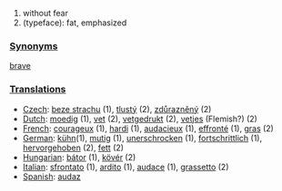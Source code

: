 #without fear
# (typeface): fat, emphasized

===[[Synonym]]s===
[[brave]]
===[[Translation]]s===
*[[Czech]]: [[beze strachu]] (1), [[tlustý]] (2), [[zdůrazněný]] (2)
*[[Dutch]]: [[moedig]] (1), [[vet]] (2), [[vetgedrukt]] (2), [[vetjes]] (Flemish?) (2)
*[[French]]: [[courageux]] (1), [[hardi]] (1), [[audacieux]] (1), [[effronté]] (1), [[gras]] (2)
*[[German]]: [[kühn]](1), [[mutig]] (1), [[unerschrocken]] (1), [[fortschrittlich]] (1), [[hervorgehoben]] (2), [[fett]] (2)
*[[Hungarian]]: [[bátor]] (1), [[kövér]] (2)
*[[Italian]]: [[sfrontato]] (1), [[ardito]] (1), [[audace]] (1), [[grassetto]] (2)
*[[Spanish]]: [[audaz]]
